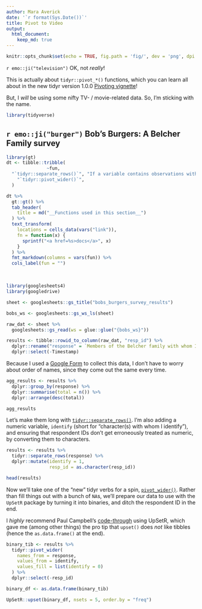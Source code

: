 ```yaml
---
author: Mara Averick
date: '`r format(Sys.Date())`'
title: Pivot to Video
output:
  html_document:
    keep_md: true
---
```


```r
knitr::opts_chunk$set(echo = TRUE, fig.path = 'fig/', dev = 'png', dpi = 144, fig.retina = 2)
```

`r emo::ji("television")` OK, not _really_! 

This is actually about `tidyr::pivot_*()` functions, which you can learn all
about in the new tidyr version 1.0.0 [Pivoting
vignette](https://tidyr.tidyverse.org/articles/pivot.html)! 

But, I *will* be using some nifty TV- / movie-related data. So, I'm sticking
with the name.

```r
library(tidyverse)
```


## `r emo::ji("burger")` Bob's Burgers: A Belcher Family survey

```r
library(gt)
dt <- tibble::tribble(
               ~fun,                                                                                                                         ~definition,                                                      ~link,
  "`tidyr::separate_rows()`", "If a variable contains observations with multiple delimited values, this separates the values and places each one in its own row.", "https://tidyr.tidyverse.org/reference/separate_rows.html",
    "`tidyr::pivot_wider()`",                                              "\"Widens\" data, increasing the number of columns and decreasing the number of rows.",   "https://tidyr.tidyverse.org/reference/pivot_wider.html"
  )

dt %>%
  gt::gt() %>%
  tab_header(
    title = md("__Functions used in this section__")
  ) %>%
  text_transform(
    locations = cells_data(vars("link")),
    fn = function(x) {
      sprintf("<a href=%s>docs</a>", x)
    }
  ) %>%
  fmt_markdown(columns = vars(fun)) %>%
  cols_label(fun = "")

```

<br />

```r
library(googlesheets4)
library(googledrive)
```

```r
sheet <- googlesheets::gs_title("bobs_burgers_survey_results")

bobs_ws <- googlesheets::gs_ws_ls(sheet)
```

```r
raw_dat <- sheet %>% 
  googlesheets::gs_read(ws = glue::glue("{bobs_ws}"))
```


```r
results <- tibble::rowid_to_column(raw_dat, "resp_id") %>%
  dplyr::rename("response" = `Members of the Belcher family with whom I identify (select all that apply)`) %>%
  dplyr::select(-Timestamp)
```

Because I used a [Google Form](https://docs.google.com/forms/d/e/1FAIpQLScYLAkzDzEOWvXrn601Vt79S6DsKLkv12NUsqbo72j1fmapWA/viewform) to collect this data, I don't have to worry about
order of names, since they come out the same every time.

```r
agg_results <- results %>%
  dplyr::group_by(response) %>%
  dplyr::summarise(total = n()) %>%
  dplyr::arrange(desc(total))

agg_results
```

Let's make them long with
[`tidyr::separate_rows()`](https://tidyr.tidyverse.org/dev/reference/separate_rows.html).
I'm also adding a numeric variable, `identify` (short for "character(s) with
whom I identify"), and ensuring that respondent IDs don't get erroneously
treated as numeric, by converting them to characters.

```r
results <- results %>%
  tidyr::separate_rows(response) %>%
  dplyr::mutate(identify = 1,
                resp_id = as.character(resp_id))

head(results)
```


Now we'll take one of the "new" tidyr verbs for a spin, [`pivot_wider()`](https://tidyr.tidyverse.org/dev/reference/pivot_wider.html). 
Rather than fill things out with a bunch of `NA`s, we'll prepare our data 
to use with the `UpSetR` package by turning it into binaries, and ditch the 
respondent ID in the end.

I *highly* recommend Paul Campbell's
[code-through](https://www.cultureofinsight.com/blog/2018/01/25/2018-01-25-visualising-twitter-follower-overlap/)
using UpSetR, which gave me (among other things) the pro tip that `upset()` does
*not* like tibbles (hence the `as.data.frame()` at the end).

```r
binary_tib <- results %>%
  tidyr::pivot_wider(
    names_from = response,
    values_from = identify,
    values_fill = list(identify = 0)
  ) %>%
  dplyr::select(-resp_id)

binary_df <- as.data.frame(binary_tib)
```

```r
UpSetR::upset(binary_df, nsets = 5, order.by = "freq")
```






